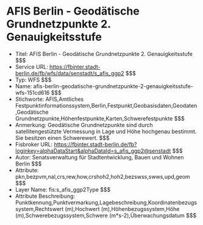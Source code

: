 # AFIS Berlin - Geodätische Grundnetzpunkte 2. Genauigkeitsstufe
- Titel: AFIS Berlin - Geodätische Grundnetzpunkte 2. Genauigkeitsstufe $$$
- Service URL: https://fbinter.stadt-berlin.de/fb/wfs/data/senstadt/s_afis_ggp2 $$$
- Typ: WFS $$$
- Name: afis-berlin-geodatische-grundnetzpunkte-2-genauigkeitsstufe-wfs-151cd616 $$$
- Stichworte: AFIS,Amtliches Festpunktinformationssystem,Berlin,Festpunkt,Geobasisdaten,Geodaten,Geodätische Grundnetzpunkte,Höhenfestpunkte,Karten,Schwerefestpunkte $$$
- Anmerkung: Geodätische Grundnetzpunkte sind durch satellitengestützte Vermessung in Lage und Höhe hochgenau bestimmt. Sie besitzen einen Schwerewert. $$$
- Fisbroker URL: https://fbinter.stadt-berlin.de/fb?loginkey=alphaDataStart&alphaDataId=s_afis_ggp2@senstadt $$$
- Autor: Senatsverwaltung für Stadtentwicklung, Bauen und Wohnen Berlin $$$
- Attribute: pkn,bezpvm,nal,crs,rew,how,crshoh2,hoh2,bezswss,swws,upd,geom $$$
- Layer Name: fis:s_afis_ggp2Type $$$
- Attribute Beschreibung: Punktkennung,Punktvermarkung,Lagebeschreibung,Koordinatenbezugssystem,Rechtswert (m),Hochwert (m),Höhenbezugssystem,Höhe (m),Schwerebezugssystem,Schwere (m*s-2),Überwachungsdatum $$$
